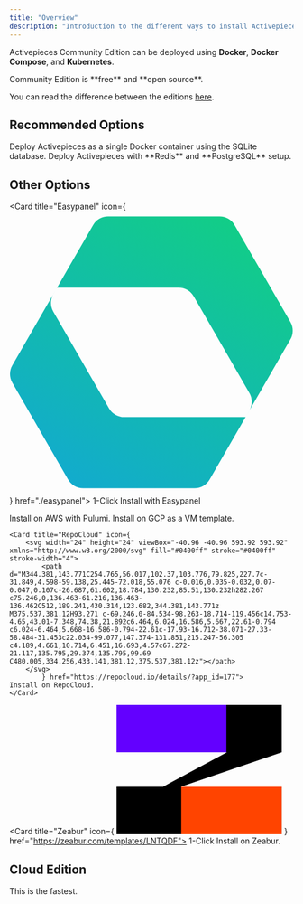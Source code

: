```yaml
---
title: "Overview"
description: "Introduction to the different ways to install Activepieces"
---
```


Activepieces Community Edition can be deployed using **Docker**, **Docker Compose**, and **Kubernetes**.

<Tip>
Community Edition is **free** and **open source**.

You can read the difference between the editions [here](../../about/editions).
</Tip>

## Recommended Options

<CardGroup cols={2}>
  <Card title="Docker (Fastest)" icon="docker" color="#248fe0" href="./docker">
Deploy Activepieces as a single Docker container using the SQLite database.
  </Card>

  <Card title="Docker Compose" icon="layer-group" color="#00FFFF" href="./docker-compose">
    Deploy Activepieces with **Redis** and **PostgreSQL** setup.
  </Card>

</CardGroup>

## Other Options

<CardGroup cols={2}>

  <Card title="Easypanel" icon={
        <svg xmlns="http://www.w3.org/2000/svg" viewBox="0 0 245 245">
          <g clip-path="url(#a)">
            <path fill-rule="evenodd" clip-rule="evenodd" d="M242.291 110.378a15.002 15.002 0 0 0 0-15l-48.077-83.272a15.002 15.002 0 0 0-12.991-7.5H85.07a15 15 0 0 0-12.99 7.5L41.071 65.812a.015.015 0 0 0-.013.008L2.462 132.673a15 15 0 0 0 0 15l48.077 83.272a15 15 0 0 0 12.99 7.5h96.154a15.002 15.002 0 0 0 12.991-7.5l31.007-53.706c.005 0 .01-.003.013-.007l38.598-66.854Zm-38.611 66.861 3.265-5.655a15.002 15.002 0 0 0 0-15l-48.077-83.272a14.999 14.999 0 0 0-12.99-7.5H41.072l-3.265 5.656a15 15 0 0 0 0 15l48.077 83.271a15 15 0 0 0 12.99 7.5H203.68Z" fill="url(#b)" />
          </g>
          <defs>
            <linearGradient id="b" x1="188.72" y1="6.614" x2="56.032" y2="236.437" gradientUnits="userSpaceOnUse">
              <stop stop-color="#12CD87" />
              <stop offset="1" stop-color="#12ABCD" />
            </linearGradient>
            <clipPath id="a">
              <path fill="#fff" d="M0 0h245v245H0z" />
            </clipPath>
          </defs>
        </svg>
        } href="./easypanel">
   1-Click Install with Easypanel
  </Card>

  <Card title="AWS" icon="aws" color="#ff9900" href="./aws">
    Install on AWS with Pulumi.
  </Card>


  <Card title="GCP" icon="cloud" color="#4385f5" href="./gcp">
    Install on GCP as a VM template.
  </Card>

    <Card title="RepoCloud" icon={
        <svg width="24" height="24" viewBox="-40.96 -40.96 593.92 593.92" xmlns="http://www.w3.org/2000/svg" fill="#0400ff" stroke="#0400ff" stroke-width="4">
            <path d="M344.381,143.771C254.765,56.017,102.37,103.776,79.825,227.7c-31.849,4.598-59.138,25.445-72.018,55.076 c-0.016,0.035-0.032,0.07-0.047,0.107c-26.687,61.602,18.784,130.232,85.51,130.232h282.267 c75.246,0,136.463-61.216,136.463-136.462C512,189.241,430.314,123.682,344.381,143.771z M375.537,381.12H93.271 c-69.246,0-84.534-98.263-18.714-119.456c14.753-4.65,43.01-7.348,74.38,21.892c6.464,6.024,16.586,5.667,22.61-0.794 c6.024-6.464,5.668-16.586-0.794-22.61c-17.93-16.712-38.071-27.33-58.484-31.453c22.034-99.077,147.374-131.851,215.247-56.305 c4.189,4.661,10.714,6.451,16.693,4.57c67.272-21.117,135.795,29.374,135.795,99.69 C480.005,334.256,433.141,381.12,375.537,381.12z"></path>
        </svg>
            } href="https://repocloud.io/details/?app_id=177">
    Install on RepoCloud.
    </Card>

  <Card title="Zeabur" icon={
    <svg width="294" height="229" viewBox="0 0 294 229" fill="none" xmlns="http://www.w3.org/2000/svg">
      <path d="M113.865 144.888H293.087V229H0V144.888H82.388L195.822 84.112H0V0H293.087V84.112L113.865 144.888Z" fill="black"/>
      <path d="M194.847 0H0V84.112H194.847V0Z" fill="#6300FF"/>
      <path d="M293.065 144.888H114.772V229H293.065V144.888Z" fill="#FF4400"/>
    </svg>
  } href="https://zeabur.com/templates/LNTQDF">
    1-Click Install on Zeabur.
  </Card>

</CardGroup>

## Cloud Edition

<CardGroup cols={2}>
  <Card title="Activepieces Cloud" icon="cloud" color="##5155D7" href="https://cloud.activepieces.com/">
   This is the fastest.
  </Card>
</CardGroup>
